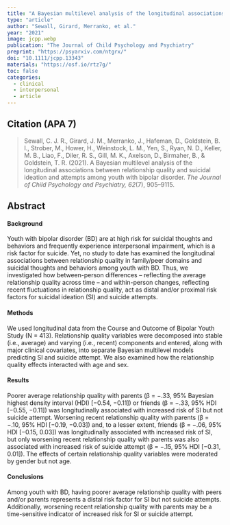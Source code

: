 ---
title: "A Bayesian multilevel analysis of the longitudinal associations between relationship quality and suicidal ideation and attempts among youth with bipolar disorder"
type: "article"
author: "Sewall, Girard, Merranko, et al."
year: "2021"
image: jcpp.webp
publication: "The Journal of Child Psychology and Psychiatry"
preprint: "https://psyarxiv.com/ntgrx/"
doi: "10.1111/jcpp.13343"
materials: "https://osf.io/rtz7g/"
toc: false
categories:
  - clinical
  - interpersonal
  - article
---

## Citation (APA 7)

> Sewall, C. J. R., Girard, J. M., Merranko, J., Hafeman, D., Goldstein, B. I., Strober, M., Hower, H., Weinstock, L. M., Yen, S., Ryan, N. D., Keller, M. B., Liao, F., Diler, R. S., Gill, M. K., Axelson, D., Birmaher, B., & Goldstein, T. R. (2021). A Bayesian multilevel analysis of the longitudinal associations between relationship quality and suicidal ideation and attempts among youth with bipolar disorder. *The Journal of Child Psychology and Psychiatry, 62*(7), 905–9115.

## Abstract

#### Background

Youth with bipolar disorder (BD) are at high risk for suicidal thoughts and behaviors and frequently experience interpersonal impairment, which is a risk factor for suicide. Yet, no study to date has examined the longitudinal associations between relationship quality in family/peer domains and suicidal thoughts and behaviors among youth with BD. Thus, we investigated how between-person differences – reflecting the average relationship quality across time – and within-person changes, reflecting recent fluctuations in relationship quality, act as distal and/or proximal risk factors for suicidal ideation (SI) and suicide attempts.

#### Methods

We used longitudinal data from the Course and Outcome of Bipolar Youth Study (N = 413). Relationship quality variables were decomposed into stable (i.e., average) and varying (i.e., recent) components and entered, along with major clinical covariates, into separate Bayesian multilevel models predicting SI and suicide attempt. We also examined how the relationship quality effects interacted with age and sex.

#### Results

Poorer average relationship quality with parents (β = −.33, 95% Bayesian highest density interval (HDI) [−0.54, −0.11]) or friends (β = −.33, 95% HDI [−0.55, −0.11]) was longitudinally associated with increased risk of SI but not suicide attempt. Worsening recent relationship quality with parents (β = −.10, 95% HDI [−0.19, −0.03]) and, to a lesser extent, friends (β = −.06, 95% HDI [−0.15, 0.03]) was longitudinally associated with increased risk of SI, but only worsening recent relationship quality with parents was also associated with increased risk of suicide attempt (β = −.15, 95% HDI [−0.31, 0.01]). The effects of certain relationship quality variables were moderated by gender but not age.

#### Conclusions

Among youth with BD, having poorer average relationship quality with peers and/or parents represents a distal risk factor for SI but not suicide attempts. Additionally, worsening recent relationship quality with parents may be a time-sensitive indicator of increased risk for SI or suicide attempt.
